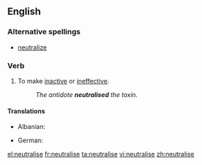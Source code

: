 ==English==

===Alternative spellings===
* [[neutralize]]

===Verb===
{{en-verb|neutralis|ing}}

# To make [[inactive]] or [[ineffective]].
#: ''The antidote '''neutralised''' the toxin.''

====Translations====
{{trans-top|To make inactive or ineffective}}
* Albanian: {{t+|sq|asnjanësoj|xs=Albanian}}
{{trans-mid}}
* German: {{t-|de|neutralisieren}}
{{trans-bottom}}

[[el:neutralise]]
[[fr:neutralise]]
[[ta:neutralise]]
[[vi:neutralise]]
[[zh:neutralise]]